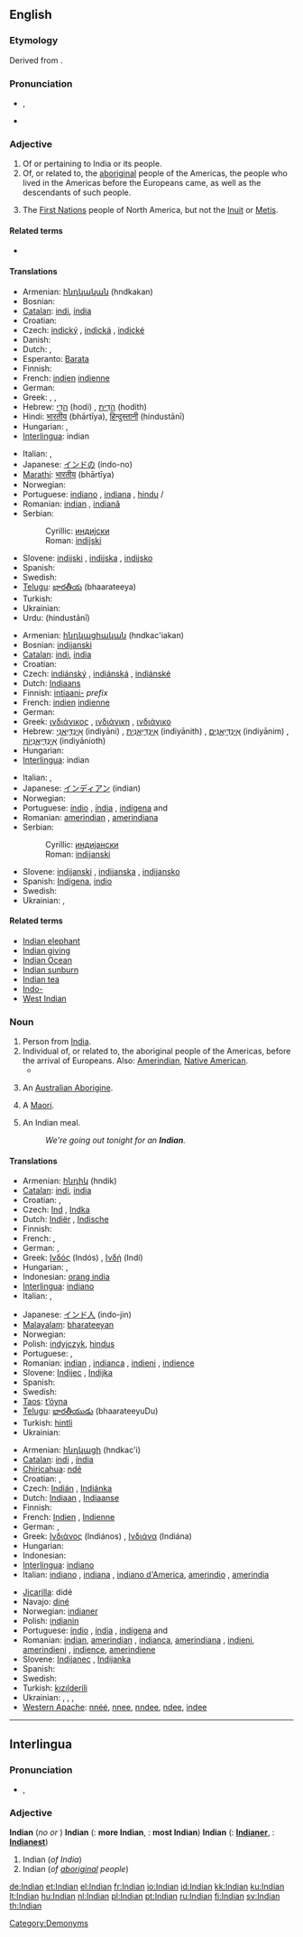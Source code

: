 ==English==

{{rank|prepared|support|bit|824|Indian|produce|drawn|field}}

===Etymology===
Derived from {{term|India}}.

===Pronunciation===
* {{IPA|/ˈɪndiən/}}, {{SAMPA|/"Indi@n/}}
* {{hyphenation|In|di|an}}

===Adjective===
{{en-adj}}

# Of or pertaining to India or its people.
# Of, or related to, the [[aboriginal]] people of the Americas, the people who lived in the Americas before the Europeans came, as well as the descendants of such people.
# {{Canada}} The [[First Nations]] people of North America, but not the [[Inuit]] or [[Metis]].

====Related terms====
* {{onym||West Indian|gloss=of, or related to, the people of the Caribbean islands}}

====Translations====
{{trans-top|Of or pertaining to India}}
* Armenian: [[հնդկական]] (hndkakan)
* Bosnian: {{t-|bs|indijski|m}}
* [[Catalan]]: [[indi]], {{m}} [[índia]] {{f}}
* Croatian: {{t-|hr|indijski|alt=ìndījskī|m}}
* Czech: [[indický]] {{m}}, [[indická]] {{f}}, [[indické]] {{n}}
* Danish: {{t-|da|Indien}}
* Dutch: {{t-|nl|Indisch}}, {{t-|nl|Indiaas}}
* Esperanto: [[Barata]]
* Finnish: {{t+|fi|intialainen}}
* French: [[indien]] {{m}} [[indienne]] {{f}}
* German: {{t+|de|indisch}}
* Greek: {{t+|el|ινδικός|m|sc=Grek}}, {{t+|el|ινδική|f|sc=Grek}}, {{t+|el|ινδικό|n|sc=Grek}}
* Hebrew: [[הֹדִי]] (hodi) {{m}}, [[הֹדִית]] (hodith) {{f}}
* Hindi: [[भारतीय]] (bhārtīya), [[हिन्दुस्तानी]] (hindustānī)
* Hungarian: {{t+|hu|indiai}}, {{t-|hu|ind}}
* [[Interlingua]]: indian
{{trans-mid}}
* Italian: {{t+|it|indiano|m}}, {{t+|it|indiano|f|alt=indiana}}
* Japanese: [[インドの]] (indo-no)
* [[Marathi]]: [[भारतीय]] (bhārtīya)
* Norwegian: {{t-|no|indisk}}
* Portuguese: [[indiano]] {{m}}, [[indiana]] {{f}}, [[hindu]] {{m}}/{{f}}
* Romanian: [[indian]] {{m}}, [[indiană]] {{f}}
* Serbian:
*: Cyrillic: [[индијски#Serbian|индијски]] {{m}}
*: Roman: [[indijski#Serbian|indijski]] {{m}}
* Slovene: [[indijski]] {{m}}, [[indijska]] {{f}}, [[indijsko]] {{n}}
* Spanish: {{t+|es|indio}}
* Swedish: {{t+|sv|indisk}}
* [[Telugu]]: [[భారతీయ]] (bhaarateeya)
* Turkish: {{t-|tr|hint}}
* Ukrainian: {{t|uk|індійський|m|tr=indíjs’kyj|sc=Cyrl|xs=Ukrainian}}
* Urdu: {{ur-Arab|[[ہندوستانی]]}} (hindustānī)
{{trans-bottom}}

{{trans-top|Of, or related to, the aboriginal people of the Americas}}
* Armenian: [[հնդկացիական]] (hndkac'iakan)
* Bosnian: [[indijanski#Bosnian|indijanski]] {{m}}
* [[Catalan]]: [[indi]], {{m}} [[índia]] {{f}}
* Croatian: {{t|hr|indijanski|alt=indìjānskī}}
* Czech: [[indiánský]] {{m}}, [[indiánská]] {{f}}, [[indiánské]] {{n}}
* Dutch: [[Indiaans]]
* Finnish: [[intiaani-]] ''prefix''
* French: [[indien]] {{m}} [[indienne]] {{f}}
* German: {{t-|de|indianisch}}
* Greek: [[ινδιάνικος]] {{m}}, [[ινδιάνικη]] {{f}}, [[ινδιάνικο]] {{n}}
* Hebrew: [[אִינְדִּיַאנִי]] (indiyāni) {{m}}, [[אִינְדִּיַאנִית]] (indiyānith) {{f}}, [[אִינְדִּיַאנִים]] (indiyānim) {{m|p}}, [[אִינְדִּיַאנִיוֹת]] (indiyānioth) {{f|p}}
* Hungarian: {{t-|hu|indián}}
* [[Interlingua]]: indian
{{trans-mid}}
* Italian: {{t+|it|indiano|m}}, {{t+|it|indiano|f|alt=indiana}}
* Japanese: [[インディアン]] (indian)
* Norwegian: {{t-|no|indiansk}}
* Portuguese: [[índio]] {{m}}, [[índia]] {{f}}, [[indígena]] {{m}} and {{f}}
* Romanian: [[amerindian]] {{m}}, [[amerindiana]] {{f}}
* Serbian:
*: Cyrillic: [[индијански#Serbian|индијански]] {{m}}
*: Roman: [[indijanski#Serbian|indijanski]] {{m}}
* Slovene: [[indijanski]] {{m}}, [[indijanska]] {{f}}, [[indijansko]] {{n}}
* Spanish: [[Indígena]], [[indio]]
* Swedish: {{t+|sv|indiansk}}
* Ukrainian: {{t|uk|індіанський|m|tr=indiáns’kyj|sc=Cyrl|xs=Ukrainian}} , {{t|uk|індіянський|m|tr=indijáns’kyj|sc=Cyrl|xs=Ukrainian}}
{{trans-bottom}}

====Related terms====
* [[Indian elephant]]
* [[Indian giving]]
* [[Indian Ocean]]
* [[Indian sunburn]]
* [[Indian tea]]
* [[Indo-]]
* [[West Indian]]

===Noun===
{{en-noun}}

# Person from [[India]].
# Individual of, or related to, the aboriginal people of the Americas, before the arrival of Europeans. Also: [[Amerindian]], [[Native American]].
#* {{quote-book|passage=We stigmatize the '''Indians''', also, as cowardly and treacherous, because they use stratagem in warfare in preference to open force; but in this they are fully justified by their rude code of honor.|title=[[S:The Sketchbook of Geoffrey Crayon/Traits of Indian Character|The Sketchbook of Geoffrey Crayon]]|author=Washington Irving|year=1819-1820}}
# {{obsolete}} An [[Australian Aborigine]].
# {{obsolete}} A [[Maori]].
# {{UK}} An Indian meal.
#: ''We're going out tonight for an '''Indian'''.''

====Translations====
{{trans-top|a person from India}}
* Armenian: [[հնդիկ]] (hndik)
* [[Catalan]]: [[indi]],{{m}} [[índia]] {{f}}
* Croatian: {{t|hr|Indijac|alt=Indíjac|m}}, {{t|hr|Indijka|alt=Ìndījka|f}}
* Czech: [[Ind]] {{m}}, [[Indka]] {{f}}
* Dutch: [[Indiër]] {{m}}, [[Indische]] {{f}}
* Finnish: {{t+|fi|intialainen}}
* French: {{t+|fr|Indien|m}}, {{t+|fr|Indienne|f}}
* German: {{t+|de|Inder|m}}, {{t+|de|Inderin|f}}
* Greek: [[Ινδός]] (Indós) {{m}}, [[Ινδή]] (Indí) {{f}}
* Hungarian: {{t+|hu|indiai}}, {{t+|hu|indus}}
* Indonesian: [[orang india]]
* [[Interlingua]]: [[indiano]]
* Italian: {{t+|it|indiano|m}}, {{t+|it|indiano|f|alt=indiana}}
{{trans-mid}}
* Japanese: [[インド人]] (indo-jin)
* [[Malayalam]]: [[bharateeyan]]
* Norwegian: {{t-|no|inder|m}}
* Polish: [[indyjczyk]], [[hindus]]
* Portuguese: {{t-|pt|hindu}}, {{t+|pt|indiano}}
* Romanian: [[indian]] {{m}}, [[indianca]] {{f}}, [[indieni]] {{m|p}}, [[indience]] {{f|p}}
* Slovene: [[Indijec]] {{m}}, [[Indijka]] {{f}}
* Spanish: {{t+|es|indio}}
* Swedish: {{t+|sv|indier}}
* [[Taos]]: [[t’óyna]]
* [[Telugu]]: [[భారతీయుడు]] (bhaarateeyuDu)
* Turkish: [[hintli]]
* Ukrainian: {{t|uk|індієць|m|tr=indíjec’|sc=Cyrl|xs=Ukrainian}}
{{trans-bottom}}

{{trans-top|Individual of, or related to, the aboriginal people of the Americas}}
* Armenian: [[հնդկացի]] (hndkac'i)
* [[Catalan]]: [[indi]] {{m}},  [[índia]] {{f}}
* [[Chiricahua]]: [[ndé]]
* Croatian: {{t|hr|Indijanac|alt=Indijánac|m}}, {{t|hr|Indijanka|alt=Indìjānka|f}}
* Czech: [[Indián]] {{m}}, [[Indiánka]] {{f}}
* Dutch: [[Indiaan]] {{m}}, [[Indiaanse]] {{f}}
* Finnish: {{t+|fi|intiaani}}
* French: [[Indien]] {{m}}, [[Indienne]] {{f}}
* German: {{t+|de|Indianer|m}}, {{t+|de|Indianerin|f}}
* Greek: [[Ινδιάνος]] (Indiános) {{m}}, [[Ινδιάνα]] (Indiána) {{f}}
* Hungarian: {{t-|hu|indián}}
* Indonesian: {{t-|id|indian|xs=Indonesian}}
* [[Interlingua]]: [[indiano]]
* Italian: [[indiano]] {{m}}, [[indiano|indiana]] {{f}}, [[indiano d'America]], [[amerindio]] {{m}}, [[amerindio|amerindia]] {{f}}
{{trans-mid}}
* [[Jicarilla]]: didé
* Navajo: [[diné]]
* Norwegian: [[indianer]] {{m}}
* Polish: [[indianin]]
* Portuguese: [[índio]] {{m}}, [[índia]] {{f}}, [[indígena]] {{m}} and {{f}}
* Romanian: [[indian]], [[amerindian]] {{m}}, [[indianca]], [[amerindiana]] {{f}}, [[indieni]], [[amerindieni]] {{m|p}}, [[indience]], [[amerindiene]] {{f|p}}
* Slovene: [[Indijanec]] {{m}}, [[Indijanka]] {{f}}
* Spanish: {{t+|es|indio}}
* Swedish: {{t-|sv|indian}}
* Turkish: [[kızılderili]]
* Ukrainian: {{t|uk|індіанець|m|tr=indiánec’|sc=Cyrl|xs=Ukrainian}}, {{t|uk|індіянець|m|tr=indijánec’|sc=Cyrl|xs=Ukrainian}}, {{t|uk|індіанин|m|tr=indijányn|sc=Cyrl|xs=Ukrainian}}, {{t|uk|індіянин|m|tr=indijanýn|sc=Cyrl|xs=Ukrainian}}
* [[Western Apache]]: [[nnéé]], [[nnee]], [[nndee]], [[ndee]], [[indee]]
{{trans-bottom}}

[[Category:Demonyms]]

----

==Interlingua==

===Pronunciation===
* {{IPA|lang=ia|/inˈdjan/}}, {{SAMPA|lang=ia|/in"djan/}}

===Adjective===
{{infl|ia|adjective}}
'''Indian'''  (''no'' {{compar}} ''or'' {{superl}})
'''Indian'''  ({{compar}}: '''more Indian''', {{superl}}: '''most Indian''')
'''Indian'''  ({{compar}}: '''[[Indianer]]''', {{superl}}: '''[[Indianest]]''')

# Indian (''of India'')
# Indian (''of [[aboriginal]] people'')

[[de:Indian]]
[[et:Indian]]
[[el:Indian]]
[[fr:Indian]]
[[io:Indian]]
[[id:Indian]]
[[kk:Indian]]
[[ku:Indian]]
[[lt:Indian]]
[[hu:Indian]]
[[nl:Indian]]
[[pl:Indian]]
[[pt:Indian]]
[[ru:Indian]]
[[fi:Indian]]
[[sv:Indian]]
[[th:Indian]]